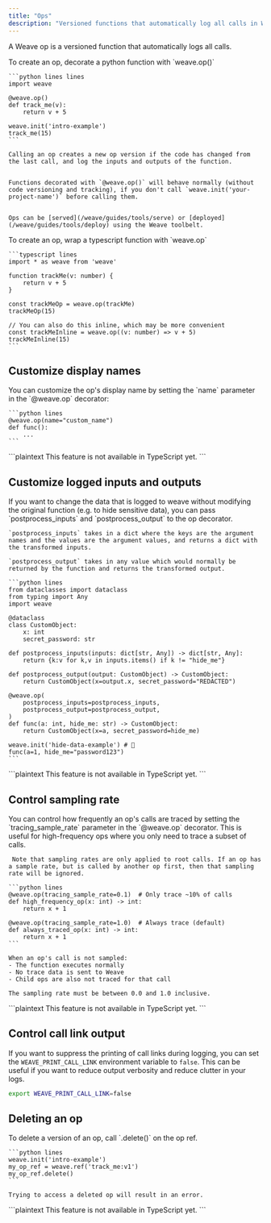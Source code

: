 ```yaml
---
title: "Ops"
description: "Versioned functions that automatically log all calls in Weave"
---
```


A Weave op is a versioned function that automatically logs all calls.

<Tabs>
  <Tab title="Python">
    To create an op, decorate a python function with `weave.op()`

    ```python lines lines
    import weave

    @weave.op()
    def track_me(v):
        return v + 5

    weave.init('intro-example')
    track_me(15)
    ```

    Calling an op creates a new op version if the code has changed from the last call, and log the inputs and outputs of the function.


    Functions decorated with `@weave.op()` will behave normally (without code versioning and tracking), if you don't call `weave.init('your-project-name')` before calling them.


    Ops can be [served](/weave/guides/tools/serve) or [deployed](/weave/guides/tools/deploy) using the Weave toolbelt.

  </Tab>
  <Tab title="TypeScript">
    To create an op, wrap a typescript function with `weave.op`

    ```typescript lines
    import * as weave from 'weave'

    function trackMe(v: number) {
        return v + 5
    }

    const trackMeOp = weave.op(trackMe)
    trackMeOp(15)

    // You can also do this inline, which may be more convenient
    const trackMeInline = weave.op((v: number) => v + 5)
    trackMeInline(15)
    ```

  </Tab>
</Tabs>

## Customize display names

<Tabs>
  <Tab title="Python">
    You can customize the op's display name by setting the `name` parameter in the `@weave.op` decorator:

    ```python lines
    @weave.op(name="custom_name")
    def func():
        ...
    ```

  </Tab>
  <Tab title="TypeScript">
    ```plaintext
    This feature is not available in TypeScript yet.
    ```
  </Tab>
</Tabs>

## Customize logged inputs and outputs

<Tabs>
  <Tab title="Python">
    If you want to change the data that is logged to weave without modifying the original function (e.g. to hide sensitive data), you can pass `postprocess_inputs` and `postprocess_output` to the op decorator.

    `postprocess_inputs` takes in a dict where the keys are the argument names and the values are the argument values, and returns a dict with the transformed inputs.

    `postprocess_output` takes in any value which would normally be returned by the function and returns the transformed output.

    ```python lines
    from dataclasses import dataclass
    from typing import Any
    import weave

    @dataclass
    class CustomObject:
        x: int
        secret_password: str

    def postprocess_inputs(inputs: dict[str, Any]) -> dict[str, Any]:
        return {k:v for k,v in inputs.items() if k != "hide_me"}

    def postprocess_output(output: CustomObject) -> CustomObject:
        return CustomObject(x=output.x, secret_password="REDACTED")

    @weave.op(
        postprocess_inputs=postprocess_inputs,
        postprocess_output=postprocess_output,
    )
    def func(a: int, hide_me: str) -> CustomObject:
        return CustomObject(x=a, secret_password=hide_me)

    weave.init('hide-data-example') # 🐝
    func(a=1, hide_me="password123")
    ```

  </Tab>
  <Tab title="TypeScript">
    ```plaintext
    This feature is not available in TypeScript yet.
    ```
  </Tab>
</Tabs>

## Control sampling rate

<Tabs>
  <Tab title="Python">
    You can control how frequently an op's calls are traced by setting the `tracing_sample_rate` parameter in the `@weave.op` decorator. This is useful for high-frequency ops where you only need to trace a subset of calls.

     Note that sampling rates are only applied to root calls. If an op has a sample rate, but is called by another op first, then that sampling rate will be ignored.

    ```python lines
    @weave.op(tracing_sample_rate=0.1)  # Only trace ~10% of calls
    def high_frequency_op(x: int) -> int:
        return x + 1

    @weave.op(tracing_sample_rate=1.0)  # Always trace (default)
    def always_traced_op(x: int) -> int:
        return x + 1
    ```

    When an op's call is not sampled:
    - The function executes normally
    - No trace data is sent to Weave
    - Child ops are also not traced for that call

    The sampling rate must be between 0.0 and 1.0 inclusive.

  </Tab>
  <Tab title="TypeScript">
    ```plaintext
    This feature is not available in TypeScript yet.
    ```
  </Tab>
</Tabs>

## Control call link output

If you want to suppress the printing of call links during logging, you can set the `WEAVE_PRINT_CALL_LINK` environment variable to `false`. This can be useful if you want to reduce output verbosity and reduce clutter in your logs.

```bash
export WEAVE_PRINT_CALL_LINK=false
```

## Deleting an op

<Tabs>
  <Tab title="Python">
    To delete a version of an op, call `.delete()` on the op ref.

    ```python lines
    weave.init('intro-example')
    my_op_ref = weave.ref('track_me:v1')
    my_op_ref.delete()
    ```

    Trying to access a deleted op will result in an error.

  </Tab>
  <Tab title="TypeScript">
    ```plaintext
    This feature is not available in TypeScript yet.
    ```
  </Tab>
</Tabs>
